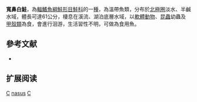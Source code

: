 {{Speciesbox 
| taxon = Coregonus nasus
| status = LC
| status_system = IUCN3.1
| image = FMIB 46746 Coregonus Kennicotti.jpeg
| authority = [[Pallas|Pallas]], 1776
| synonyms = *''Salmo nasus'', Pallas, 1776
*''Salmo nasutus'', Pallas, 1776
*''Salmo schokur'', Pallas, 1776
*''Coregonus kennicotti'', Milner, 1883
*''Coregonus nasus kennicotti'', Milner, 1883
}}

'''寬鼻白鮭'''，為[[輻鰭魚綱|輻鰭魚綱]][[鮭形目|鮭形目]][[鮭科|鮭科]]的一[[種|種]]，為溫帶魚類，分布於[[北極圈|北極圈]]淡水、半鹹水域，體長可達61公分，棲息在溪流、湖泊底層水域，以[[軟體動物|軟體動物]]、[[昆蟲|昆蟲]]幼蟲及[[甲殼類|甲殼類]]為食，會進行洄游，生活習性不明，可做為食用魚。

==參考文献==
*{{FishBase_species|genus=Coregonus|species=nasus|year=2015|month=10}}

== 扩展阅读 ==
{{refbegin}}
{{wikispecies-inline|Coregonus nasus|寬鼻白鮭}}
{{refend}}
{{Taxonbar|from=Q510354}}

[[Category:食用魚|C]]
[[Category:白鮭屬|nasus]]
[[Category:1776年描述的鱼类|C]]
